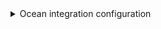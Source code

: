 <details>

<summary> Ocean integration configuration </summary>

```yaml showLineNumbers
resources:
  - kind: repository
    selector:
      query: 'true'
    glint:
      entity:
        mappings:
          identifier: .project.name + "/" + .name
          title: .name
          blueprint: '"azureDevopsRepository"'
          properties:
            url: .url
            readme: file://README.md
  - kind: repository-policy
    selector:
      query: .type.displayName=="Minimum number of reviewers"
    glint:
      entity:
        mappings:
          identifier: .__repository.project.name + "/" + .__repository.name
          blueprint: '"azureDevopsRepository"'
          properties:
            minimumApproverCount: .settings.minimumApproverCount
  - kind: repository-policy
    selector:
      query: .type.displayName=="Work item linking"
    glint:
      entity:
        mappings:
          identifier: .__repository.project.name + "/" + .__repository.name
          blueprint: '"azureDevopsRepository"'
          properties:
            workItemLinking: .isEnabled and .isBlocking
  - kind: pull-request
    selector:
      query: 'true'
    glint:
      entity:
        mappings:
          identifier: >-
            .repository.project.name + "/" + .repository.name + (.pullRequestId
            | tostring)
          blueprint: '"azureDevopsPullRequest"'
          properties:
            creator: .createdBy.uniqueName
            status: .status
            reviewers: '[.reviewers[].uniqueName]'
            createdAt: .creationDate
          relations:
            service: .repository.project.name + "/" + .repository.name
```

</details>
